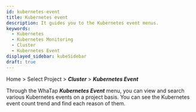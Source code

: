 ```yaml
---
id: kubernetes-event
title: Kubernetes event
description: It guides you to the Kubernetes event menus.
keywords:
  - Kubernetes
  - Kubernetes Monitoring
  - Cluster
  - Kubernetes Event
displayed_sidebar: kubeSidebar
draft: true
---
```


Home &gt; Select Project &gt; **_Cluster_** &gt; **_Kubernetes Event_** 

Through the WhaTap **_Kubernetes Event_** menu, you can view and search various Kubernetes events on a project basis. You can see the Kubernetes event count trend and find each reason of them.
